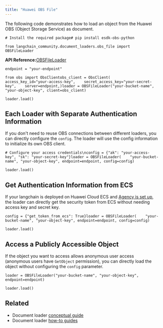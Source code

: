 ```yaml
---
title: "Huawei OBS File"
---
```


The following code demonstrates how to load an object from the Huawei OBS (Object Storage Service) as document.

```
# Install the required package# pip install esdk-obs-python
```

```
from langchain_community.document_loaders.obs_file import OBSFileLoader
```

**API Reference:**[OBSFileLoader](https://python.langchain.com/api_reference/community/document_loaders/langchain_community.document_loaders.obs_file.OBSFileLoader.html)

```
endpoint = "your-endpoint"
```

```
from obs import ObsClientobs_client = ObsClient(    access_key_id="your-access-key",    secret_access_key="your-secret-key",    server=endpoint,)loader = OBSFileLoader("your-bucket-name", "your-object-key", client=obs_client)
```

```
loader.load()
```

## Each Loader with Separate Authentication Information

If you don't need to reuse OBS connections between different loaders, you can directly configure the `config`. The loader will use the config information to initialize its own OBS client.

```
# Configure your access credentials\nconfig = {"ak": "your-access-key", "sk": "your-secret-key"}loader = OBSFileLoader(    "your-bucket-name", "your-object-key", endpoint=endpoint, config=config)
```

```
loader.load()
```

## Get Authentication Information from ECS

If your langchain is deployed on Huawei Cloud ECS and [Agency is set up](https://support.huaweicloud.com/intl/en-us/usermanual-ecs/ecs_03_0166.html#section7), the loader can directly get the security token from ECS without needing access key and secret key.

```
config = {"get_token_from_ecs": True}loader = OBSFileLoader(    "your-bucket-name", "your-object-key", endpoint=endpoint, config=config)
```

```
loader.load()
```

## Access a Publicly Accessible Object

If the object you want to access allows anonymous user access (anonymous users have `GetObject` permission), you can directly load the object without configuring the `config` parameter.

```
loader = OBSFileLoader("your-bucket-name", "your-object-key", endpoint=endpoint)
```

```
loader.load()
```

## Related

* Document loader [conceptual guide](/oss/concepts/document_loaders)
* Document loader [how-to guides](/oss/how_to/#document-loaders)
